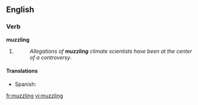 ==English==

===Verb===
'''muzzling'''

# {{present participle of|[[muzzle]]}}
#: ''Allegations of '''muzzling''' climate scientists have been at the center of a controversy''.

====Translations====
{{trans-top|present participle of muzzle}}
* Spanish: {{t|es|embozamiento}}
{{trans-mid}}
{{trans-bottom}}

[[fr:muzzling]]
[[vi:muzzling]]